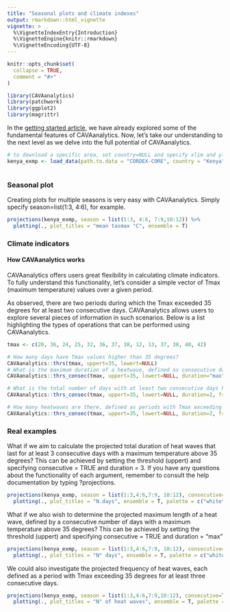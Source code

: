 ```yaml
---
title: "Seasonal plots and climate indexes"
output: rmarkdown::html_vignette
vignette: >
  %\VignetteIndexEntry{Introduction}
  %\VignetteEngine{knitr::rmarkdown}
  %\VignetteEncoding{UTF-8}
---
```


```r
knitr::opts_chunk$set(
  collapse = TRUE,
  comment = "#>"
)
```

```r
library(CAVAanalytics)
library(patchwork)
library(ggplot2)
library(magrittr)
```

In the [getting started article](https://risk-team.github.io/CAVAanalytics/articles/Introduction.html), we have already explored some of the fundamental features of CAVAanalytics. Now, let's take our understanding to the next level as we delve into the full potential of CAVAanalytics.



```r
# to download a specific area, set country=NULL and specify xlim and ylim arguments. 
kenya_exmp <- load_data(path.to.data = "CORDEX-CORE", country = "Kenya", variable = "tasmax", years.proj = 2030:2060, years.hist = NULL, domain = "AFR-22")



```

### Seasonal plot
Creating plots for multiple seasons is very easy with CAVAanalytics. Simply specify season=list(1:3, 4:6), for example. 

```r

projections(kenya_exmp, season = list(1:3, 4:6, 7:9,10:12)) %>%
  plotting(., plot_titles = "mean tasmax °C", ensemble = T)

```

### Climate indicators

#### How CAVAanalytics works

CAVAanalytics offers users great flexibility in calculating climate indicators. To fully understand this functionality, let's consider a simple vector of Tmax (maximum temperature) values over a given period.

As observed, there are two periods during which the Tmax exceeded 35 degrees for at least two consecutive days. CAVAanalytics allows users to explore several pieces of information in such scenarios. Below is a list highlighting the types of operations that can be performed using CAVAanalytics.


```r
tmax <- c(20, 36, 24, 25, 32, 36, 37, 38, 12, 13, 37, 38, 40, 42)

# How many days have Tmax values higher than 35 degrees?
CAVAanalytics::thrs(tmax, uppert=35, lowert=NULL)
# What is the maximum duration of a heatwave, defined as consecutive days with Tmax above 35 degrees?
CAVAanalytics::thrs_consec(tmax, uppert=35, lowert=NULL, duration="max", frequency=FALSE)

# What is the total number of days with at least two consecutive days having Tmax higher than 35 degrees?
CAVAanalytics::thrs_consec(tmax, uppert=35, lowert=NULL, duration=2, frequency=FALSE)

# How many heatwaves are there, defined as periods with Tmax exceeding 35 degrees for at least two consecutive days?
CAVAanalytics::thrs_consec(tmax, uppert=35, lowert=NULL, duration=2, frequency=TRUE)


```

### Real examples

What if we aim to calculate the projected total duration of heat waves that last for at least 3 consecutive days with a maximum temperature above 35 degrees? This can be achieved by setting the threshold (uppert) and specifying consecutive = TRUE and duration = 3. If you have any questions about the functionality of each argument, remember to consult the help documentation by typing ?projections.

```r

projections(kenya_exmp, season = list(1:3,4:6,7:9, 10:12), consecutive=T, duration=3, uppert=35) %>%
  plotting(., plot_titles = "N.days", ensemble = T, palette = c("white", "orange", "red", "darkred", "brown"))

```


What if we also wish to determine the projected maximum length of a heat wave, defined by a consecutive number of days with a maximum temperature above 35 degrees? This can be achieved by setting the threshold (uppert) and specifying consecutive = TRUE and duration = "max"

```r

projections(kenya_exmp, season = list(1:3,4:6,7:9, 10:12), consecutive=T, duration="max", uppert=35) %>%
  plotting(., plot_titles = "N° days", ensemble = T, palette = c("white", "orange", "red", "darkred", "brown"))

```


We could also investigate the projected frequency of heat waves, each defined as a period with Tmax exceeding 35 degrees for at least three consecutive days.

```r

projections(kenya_exmp, season = list(1:3,4:6,7:9,10:12), consecutive=T, duration=3, uppert=35, frequency=T) %>%
  plotting(., plot_titles = "N° of heat waves", ensemble = T, palette = c("white", "orange", "red", "darkred", "brown"))

```
